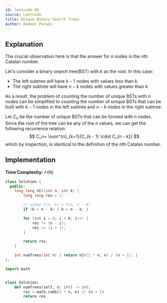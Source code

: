 ```yaml
---
id: leetcode-96
source: Leetcode
title: Unique Binary Search Trees
author: Rameez Parwez
---
```


## Explanation

The crucial observation here is that the answer for $n$ nodes is the $n$th Catalan number.

<Spoiler title = "Proof">

Let's consider a binary search tree(BST) with $k$ as the root.
In this case:
- The left subtree will have $k - 1$ nodes with values less than $k$.
- The right subtree will have $n - k$ nodes with values greater than $k$.

As a result, the problem of counting the number of unique BSTs with $n$ nodes can be simplified to
counting the number of unique BSTs that can be built with $k - 1$ nodes in the left subtree and $n - k$ nodes in the right subtree.

Let $C_n$ be the number of unique BSTs that can be formed with $n$ nodes.
Since the root of the tree can be any of the $n$ values, we can get the following recurrence relation:
$$
C_n= \sum^{n}_{k=1}{C_{k - 1} \cdot C_{n - k}}
$$
which by inspection, is identical to the definition of the $n$th Catalan number.

</Spoiler>

## Implementation

**Time Complexity:** $\mathcal{O}(N)$

<LanguageSection>
<CPPSection>

```cpp
class Solution {
  public:
	long long nCr(int n, int k) {
		long long res = 1;

		// since C(n, k) = C(n, n - k)
		if (k > n - k) { k = n - k; }

		for (int i = 0; i < k; i++) {
			res *= (n - i);
			res /= (i + 1);
		}

		return res;
	}

	int numTrees(int n) { return nCr(2 * n, n) / (n + 1); }
};
```

</CPPSection>
<PySection>

```py
import math


class Solution:
	def numTrees(self, n: int) -> int:
		res = math.comb(2 * n, n) // (n + 1)
		return res
```

</PySection>
</LanguageSection>
